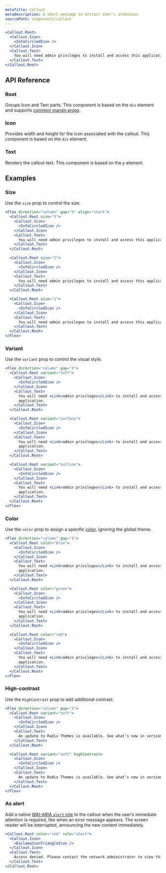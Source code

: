 ```yaml
---
metaTitle: Callout
metaDescription: A short message to attract user's attention.
sourcePath: components/callout
---
```


```jsx live=true
<Callout.Root>
  <Callout.Icon>
    <InfoCircledIcon />
  </Callout.Icon>
  <Callout.Text>
    You will need admin privileges to install and access this application.
  </Callout.Text>
</Callout.Root>
```

## API Reference

### Root

Groups Icon and Text parts. This component is based on the `div` element and supports [common margin props](/themes/docs/theme/layout#margin-props).

<ThemesPropsTable name="calloutRoot" />

### Icon

Provides width and height for the icon associated with the callout. This component is based on the `div` element.

### Text

Renders the callout text. This component is based on the `p` element.

## Examples

### Size

Use the `size` prop to control the size.

```jsx live=true
<Flex direction="column" gap="3" align="start">
  <Callout.Root size="3">
    <Callout.Icon>
      <InfoCircledIcon />
    </Callout.Icon>
    <Callout.Text>
      You will need admin privileges to install and access this application.
    </Callout.Text>
  </Callout.Root>

  <Callout.Root size="2">
    <Callout.Icon>
      <InfoCircledIcon />
    </Callout.Icon>
    <Callout.Text>
      You will need admin privileges to install and access this application.
    </Callout.Text>
  </Callout.Root>

  <Callout.Root size="1">
    <Callout.Icon>
      <InfoCircledIcon />
    </Callout.Icon>
    <Callout.Text>
      You will need admin privileges to install and access this application.
    </Callout.Text>
  </Callout.Root>
</Flex>
```

### Variant

Use the `variant` prop to control the visual style.

```jsx live=true
<Flex direction="column" gap="3">
  <Callout.Root variant="soft">
    <Callout.Icon>
      <InfoCircledIcon />
    </Callout.Icon>
    <Callout.Text>
      You will need <Link>admin privileges</Link> to install and access this
      application.
    </Callout.Text>
  </Callout.Root>

  <Callout.Root variant="surface">
    <Callout.Icon>
      <InfoCircledIcon />
    </Callout.Icon>
    <Callout.Text>
      You will need <Link>admin privileges</Link> to install and access this
      application.
    </Callout.Text>
  </Callout.Root>

  <Callout.Root variant="outline">
    <Callout.Icon>
      <InfoCircledIcon />
    </Callout.Icon>
    <Callout.Text>
      You will need <Link>admin privileges</Link> to install and access this
      application.
    </Callout.Text>
  </Callout.Root>
</Flex>
```

### Color

Use the `color` prop to assign a specific [color](/themes/docs/theme/color), ignoring the global theme.

```jsx live=true
<Flex direction="column" gap="3">
  <Callout.Root color="blue">
    <Callout.Icon>
      <InfoCircledIcon />
    </Callout.Icon>
    <Callout.Text>
      You will need <Link>admin privileges</Link> to install and access this
      application.
    </Callout.Text>
  </Callout.Root>

  <Callout.Root color="green">
    <Callout.Icon>
      <InfoCircledIcon />
    </Callout.Icon>
    <Callout.Text>
      You will need <Link>admin privileges</Link> to install and access this
      application.
    </Callout.Text>
  </Callout.Root>

  <Callout.Root color="red">
    <Callout.Icon>
      <InfoCircledIcon />
    </Callout.Icon>
    <Callout.Text>
      You will need <Link>admin privileges</Link> to install and access this
      application.
    </Callout.Text>
  </Callout.Root>
</Flex>
```

### High-contrast

Use the `HighContrast` prop to add additional contrast.

```jsx live=true
<Flex direction="column" gap="3">
  <Callout.Root variant="soft">
    <Callout.Icon>
      <InfoCircledIcon />
    </Callout.Icon>
    <Callout.Text>
      An update to Radix Themes is available. See what’s new in version 3.2.0.
    </Callout.Text>
  </Callout.Root>

  <Callout.Root variant="soft" highContrast>
    <Callout.Icon>
      <InfoCircledIcon />
    </Callout.Icon>
    <Callout.Text>
      An update to Radix Themes is available. See what’s new in version 3.2.0.
    </Callout.Text>
  </Callout.Root>
</Flex>
```

### As alert

Add a native [WAI-ARIA `alert` role](https://developer.mozilla.org/en-US/docs/Web/Accessibility/ARIA/Roles/alert_role) to the callout when the user’s immediate attention is required, like when an error message appears. The screen reader will be interrupted, announcing the new content immediately.

```jsx live=true
<Callout.Root color="red" role="alert">
  <Callout.Icon>
    <ExclamationTriangleIcon />
  </Callout.Icon>
  <Callout.Text>
    Access denied. Please contact the network administrator to view this page.
  </Callout.Text>
</Callout.Root>
```
